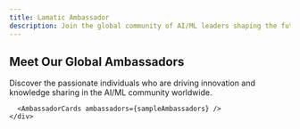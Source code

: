 ```yaml
---
title: Lamatic Ambassador
description: Join the global community of AI/ML leaders shaping the future of Generative AI
---
```






<div className=" mx-auto px-4 sm:px-6 lg:px-0">

<HeroSection />

<FeaturesGrid />

<BenefitsSection />

<RequirementsSection />

<div className="ambassadors-section">
  <div className="py-16 bg-gradient-to-br from-gray-50 to-purple-50 dark:from-gray-900 dark:to-gray-800">
    <div className="max-w-7xl mx-auto px-4 sm:px-6 lg:px-8">
      <div className="text-center mb-12">
        <h2 className="text-3xl md:text-4xl font-bold text-gray-900 dark:text-white mb-4">
          Meet Our Global Ambassadors
        </h2>
        <div className="text-lg text-gray-600 dark:text-gray-300 max-w-3xl mx-auto">
          Discover the passionate individuals who are driving innovation and knowledge sharing 
          in the AI/ML community worldwide.
        </div>
      </div>
      
      <AmbassadorCards ambassadors={sampleAmbassadors} />
    </div>
  </div>
</div>

<ApplicationForm />

<GetInvolvedSection />

</div>





